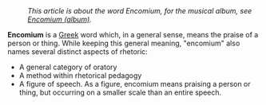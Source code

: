 :''This article is about the word Encomium, for the musical album, see [[Encomium (album)]].''

'''Encomium''' is a [[Greece|Greek]] word which, in a general sense, means the praise of a person or thing. While keeping this general meaning, "encomium" also names several distinct aspects of rhetoric:

* A general category of oratory 
* A method within rhetorical pedagogy
* A figure of speech. As a figure, encomium means praising a person or thing, but occurring on a smaller scale than an entire speech.

{{vocab-stub}}
